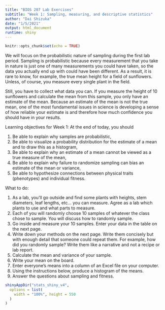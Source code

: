 ```yaml
---
title: "BIOS 207 Lab Exercises"
subtitle: "Week 1: Sampling, measuring, and descriptive statistics"
author: "Dai Shizuka"
date: "1/5/2021"
output: html_document
runtime: shiny
---
```


```r
knitr::opts_chunk$set(echo = TRUE)
```

We will focus on the probabilistic nature of sampling during the first lab period. Sampling is probabilistic because every measurement that you take in nature is just one of many measurements you could have taken, so the data you actually end up with could have been different. As a result, it is rare to know, for example, the true mean height for a field of sunflowers. Unless, of course, you measure every single plant in the field.

Still, you have to collect what data you can. If you measure the height of 10 sunflowers and calculate the mean from this sample, you only have an estimate of the mean. Because an estimate of the mean is not the true mean, one of the most fundamental issues in science is developing a sense of how reliable your estimate is and therefore how much confidence you should have in your results. 

Learning objectives for Week 1:
At the end of today, you should 

1.	Be able to explain why samples are probabilistic, 
2.	Be able to visualize a probability distribution for the estimate of a mean and to draw this as a histogram,
3.	Be able to explain why an estimate of a mean cannot be viewed as a true measure of the mean,
4.	Be able to explain why failure to randomize sampling can bias an estimate of the mean or variance,
5.	Be able to hypothesize connections between physical traits (phenotypes) and individual fitness.

What to do:

1.	As a lab, you’ll go outside and find some plants with heights, stem diameters, leaf lengths, etc… you can measure. Agree as a lab which plants to use and what parts to measure.
2.	Each of you will randomly choose 10 samples of whatever the class chose to sample. You will discuss how to randomly sample.
3.	Go inside and measure your 10 samples. Enter your data in the table on the next page.
4.	Write down your methods on the next page. Write them concisely but with enough detail that someone could repeat them. For example, how did you randomly sample? Write them like a narrative and not a recipe or lab report. 
5.	Calculate the mean and variance of your sample.
6.	Write your mean on the board.
7.	Enter everyone’s means into a column of an Excel file on your computer. 
8.	Using the instructions below, produce a histogram of the means.
9.	Answer the questions about sampling and fitness.


```r
shinyAppDir("stats_shiny_v4",
  options = list(
    width = "100%", height = 550
  )
)
```




